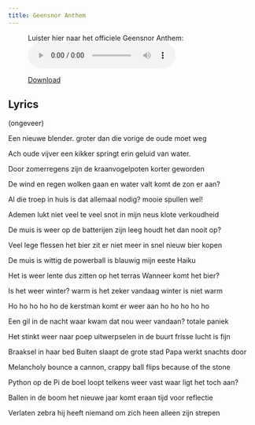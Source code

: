 ```yaml
---
title: Geensnor Anthem
---
```


<figure>
  <figcaption>Luister hier naar het officiele Geensnor Anthem:</figcaption>
  <audio controls src="/geensnor_anthem.mp3"></audio>

  <a style="display: block;" href="/geensnor_anthem.mp3">Download</a>
</figure>

## Lyrics

(ongeveer)

Een nieuwe blender.
groter dan die vorige
de oude moet weg

Ach oude vijver
een kikker springt erin
geluid van water.

Door zomerregens
zijn de kraanvogelpoten
korter geworden

De wind en regen
wolken gaan en water valt
komt de zon er aan?

Al die troep in huis
is dat allemaal nodig?
mooie spullen wel!

Ademen lukt niet
veel te veel snot in mijn neus
klote verkoudheid

De muis is weer op
de batterijen zijn leeg
houdt het dan nooit op?

Veel lege flessen
het bier zit er niet meer in
snel nieuw bier kopen

De muis is wittig
de powerball is blauwig
mijn eeste Haiku

Het is weer lente
dus zitten op het terras
Wanneer komt het bier?

Is het weer winter?
warm is het zeker vandaag
winter is niet warm

Ho ho ho ho ho
de kerstman komt er weer aan
ho ho ho ho ho

Een gil in de nacht
waar kwam dat nou weer vandaan?
totale paniek

Het stinkt weer naar poep
uitwerpselen in de buurt
frisse lucht is fijn

Braaksel in haar bed
Buiten slaapt de grote stad
Papa werkt snachts door

Melancholy bounce
a cannon, crappy ball flips
because of the stone

Python op de Pi
de boel loopt telkens weer vast
waar ligt het toch aan?

Ballen in de boom
het nieuwe jaar komt eraan
tijd voor reflectie

Verlaten zebra
hij heeft niemand om zich heen
alleen zijn strepen
